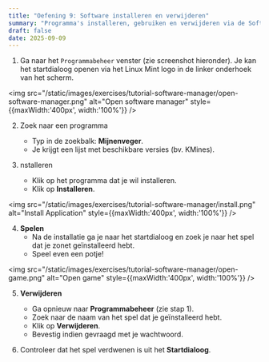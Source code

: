 ```yaml
---
title: "Oefening 9: Software installeren en verwijderen"
summary: "Programma's installeren, gebruiken en verwijderen via de Software Manager in Linux Mint."
draft: false
date: 2025-09-09
---
```


1) Ga naar het `Programmabeheer` venster (zie screenshot hieronder). 
Je kan het startdialoog openen via het Linux Mint logo in de linker onderhoek van het scherm.

<img src="/static/images/exercises/tutorial-software-manager/open-software-manager.png" alt="Open software manager" style={{maxWidth:'400px', width:'100%'}} />

2) Zoek naar een programma
   - Typ in de zoekbalk: **Mijnenveger**.  
   - Je krijgt een lijst met beschikbare versies (bv. KMines).  

3) nstalleren
   - Klik op het programma dat je wil installeren.  
   - Klik op **Installeren**.  

<img src="/static/images/exercises/tutorial-software-manager/install.png" alt="Install Application" style={{maxWidth:'400px', width:'100%'}} />

4) **Spelen**  
   - Na de installatie ga je naar het startdialoog en zoek je naar het spel dat je zonet geïnstalleerd hebt.  
   - Speel even een potje!  

<img src="/static/images/exercises/tutorial-software-manager/open-game.png" alt="Open game" style={{maxWidth:'400px', width:'100%'}} />

5) **Verwijderen**  
   - Ga opnieuw naar **Programmabeheer** (zie stap 1).  
   - Zoek naar de naam van het spel dat je geïnstalleerd hebt.  
   - Klik op **Verwijderen**.  
   - Bevestig indien gevraagd met je wachtwoord.  

6) Controleer dat het spel verdwenen is uit het **Startdialoog**.
